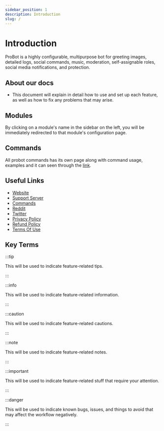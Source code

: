 ```yaml
---
sidebar_position: 1
description: Introduction
slug: /
---
```


# Introduction  

ProBot is a highly configurable, multipurpose bot for greeting images, detailed logs, social commands, music, moderation, self-assignable roles, social media notifications, and protection.

## About our docs

- This document will explain in detail how to use and set up each feature, as well as how to fix any problems that may arise.

## Modules 

By clicking on a module's name in the sidebar on the left, you will be immediately redirected to that module's configuration page.

## Commands 

All probot commands has its own page along with command usage, examples and it can seen through the [link](https://probot.io/commands).

## Useful Links

- [Website](https://probot.io/)
- [Support Server](https://discord.gg/probot)
- [Commands](https://probot.io/commands)
- [Reddit](https://www.reddit.com/r/probot)
- [Twitter](https://twitter.com/tryProBot)
- [Privacy Policy](https://probot.io/privacy-policy)
- [Refund Policy](https://probot.io/refund-policy)
- [Terms Of Use](https://probot.io/terms-of-use)

## Key Terms

:::tip

This will be used to indicate feature-related tips.

:::

:::info

This will be used to indicate feature-related information.

:::

:::caution

This will be used to indicate feature-related cautions.

:::

:::note

This will be used to indicate feature-related notes.

:::

:::important 

This will be used to indicate feature-related stuff that require your attention.

:::

:::danger 

This will be used to indicate known bugs, issues, and things to avoid that may affect the workflow negatively.

::: 

